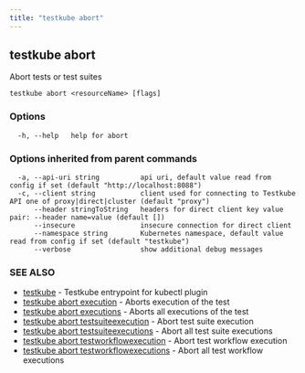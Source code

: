 ```yaml
---
title: "testkube abort"
---
```

<head>
  <meta name="docsearch:indexPrefix" content="reference-doc" />
</head>

## testkube abort

Abort tests or test suites

```
testkube abort <resourceName> [flags]
```

### Options

```
  -h, --help   help for abort
```

### Options inherited from parent commands

```
  -a, --api-uri string          api uri, default value read from config if set (default "http://localhost:8088")
  -c, --client string           client used for connecting to Testkube API one of proxy|direct|cluster (default "proxy")
      --header stringToString   headers for direct client key value pair: --header name=value (default [])
      --insecure                insecure connection for direct client
      --namespace string        Kubernetes namespace, default value read from config if set (default "testkube")
      --verbose                 show additional debug messages
```

### SEE ALSO

* [testkube](testkube.mdx)	 - Testkube entrypoint for kubectl plugin
* [testkube abort execution](testkube-abort-execution.mdx)	 - Aborts execution of the test
* [testkube abort executions](testkube-abort-executions.mdx)	 - Aborts all executions of the test
* [testkube abort testsuiteexecution](testkube-abort-testsuiteexecution.mdx)	 - Abort test suite execution
* [testkube abort testsuiteexecutions](testkube-abort-testsuiteexecutions.mdx)	 - Abort all test suite executions
* [testkube abort testworkflowexecution](testkube-abort-testworkflowexecution.mdx)	 - Abort test workflow execution
* [testkube abort testworkflowexecutions](testkube-abort-testworkflowexecutions.mdx)	 - Abort all test workflow executions

